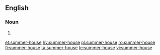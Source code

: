 ==English==
===Noun===
{{en-noun|head=[[summer]]-[[house]]}}

# {{alternative spelling of|summerhouse}}

[[et:summer-house]]
[[hy:summer-house]]
[[pl:summer-house]]
[[ro:summer-house]]
[[fi:summer-house]]
[[ta:summer-house]]
[[te:summer-house]]
[[vi:summer-house]]